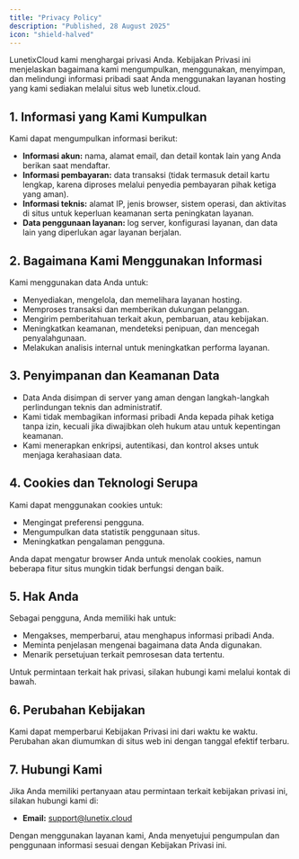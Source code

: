 ```yaml
---
title: "Privacy Policy"
description: "Published, 28 August 2025"
icon: "shield-halved"
---
```


LunetixCloud kami menghargai privasi Anda. Kebijakan Privasi ini menjelaskan bagaimana kami mengumpulkan, menggunakan, menyimpan, dan melindungi informasi pribadi saat Anda menggunakan layanan hosting yang kami sediakan melalui situs web lunetix.cloud.

## 1. Informasi yang Kami Kumpulkan

Kami dapat mengumpulkan informasi berikut:

- **Informasi akun:** nama, alamat email, dan detail kontak lain yang Anda berikan saat mendaftar.
- **Informasi pembayaran:** data transaksi (tidak termasuk detail kartu lengkap, karena diproses melalui penyedia pembayaran pihak ketiga yang aman).
- **Informasi teknis:** alamat IP, jenis browser, sistem operasi, dan aktivitas di situs untuk keperluan keamanan serta peningkatan layanan.
- **Data penggunaan layanan:** log server, konfigurasi layanan, dan data lain yang diperlukan agar layanan berjalan.

## 2. Bagaimana Kami Menggunakan Informasi

Kami menggunakan data Anda untuk:

- Menyediakan, mengelola, dan memelihara layanan hosting.
- Memproses transaksi dan memberikan dukungan pelanggan.
- Mengirim pemberitahuan terkait akun, pembaruan, atau kebijakan.
- Meningkatkan keamanan, mendeteksi penipuan, dan mencegah penyalahgunaan.
- Melakukan analisis internal untuk meningkatkan performa layanan.

## 3. Penyimpanan dan Keamanan Data

- Data Anda disimpan di server yang aman dengan langkah-langkah perlindungan teknis dan administratif.
- Kami tidak membagikan informasi pribadi Anda kepada pihak ketiga tanpa izin, kecuali jika diwajibkan oleh hukum atau untuk kepentingan keamanan.
- Kami menerapkan enkripsi, autentikasi, dan kontrol akses untuk menjaga kerahasiaan data.

## 4. Cookies dan Teknologi Serupa

Kami dapat menggunakan cookies untuk:

- Mengingat preferensi pengguna.
- Mengumpulkan data statistik penggunaan situs.
- Meningkatkan pengalaman pengguna.

Anda dapat mengatur browser Anda untuk menolak cookies, namun beberapa fitur situs mungkin tidak berfungsi dengan baik.

## 5. Hak Anda

Sebagai pengguna, Anda memiliki hak untuk:

- Mengakses, memperbarui, atau menghapus informasi pribadi Anda.
- Meminta penjelasan mengenai bagaimana data Anda digunakan.
- Menarik persetujuan terkait pemrosesan data tertentu.

Untuk permintaan terkait hak privasi, silakan hubungi kami melalui kontak di bawah.

## 6. Perubahan Kebijakan

Kami dapat memperbarui Kebijakan Privasi ini dari waktu ke waktu. Perubahan akan diumumkan di situs web ini dengan tanggal efektif terbaru.

## 7. Hubungi Kami

Jika Anda memiliki pertanyaan atau permintaan terkait kebijakan privasi ini, silakan hubungi kami di:

- **Email:** [support@lunetix.cloud](mailto:support@lunetix.cloud)

<Info>
  Dengan menggunakan layanan kami, Anda menyetujui pengumpulan dan penggunaan informasi sesuai dengan Kebijakan Privasi ini.
</Info>